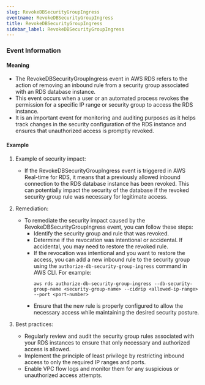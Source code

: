 ```yaml
--- 
slug: RevokeDBSecurityGroupIngress
eventname: RevokeDBSecurityGroupIngress
title: RevokeDBSecurityGroupIngress
sidebar_label: RevokeDBSecurityGroupIngress
---
```

                       
### Event Information

#### Meaning

- The RevokeDBSecurityGroupIngress event in AWS RDS refers to the action of removing an inbound rule from a security group associated with an RDS database instance.
- This event occurs when a user or an automated process revokes the permission for a specific IP range or security group to access the RDS instance.
- It is an important event for monitoring and auditing purposes as it helps track changes in the security configuration of the RDS instance and ensures that unauthorized access is promptly revoked.

#### Example

1. Example of security impact: 
   - If the RevokeDBSecurityGroupIngress event is triggered in AWS Real-time for RDS, it means that a previously allowed inbound connection to the RDS database instance has been revoked. This can potentially impact the security of the database if the revoked security group rule was necessary for legitimate access.

2. Remediation:
   - To remediate the security impact caused by the RevokeDBSecurityGroupIngress event, you can follow these steps:
     - Identify the security group and rule that was revoked.
     - Determine if the revocation was intentional or accidental. If accidental, you may need to restore the revoked rule.
     - If the revocation was intentional and you want to restore the access, you can add a new inbound rule to the security group using the `authorize-db-security-group-ingress` command in AWS CLI. For example:
       ```
       aws rds authorize-db-security-group-ingress --db-security-group-name <security-group-name> --cidrip <allowed-ip-range> --port <port-number>
       ```
     - Ensure that the new rule is properly configured to allow the necessary access while maintaining the desired security posture.

3. Best practices:
   - Regularly review and audit the security group rules associated with your RDS instances to ensure that only necessary and authorized access is allowed.
   - Implement the principle of least privilege by restricting inbound access to only the required IP ranges and ports.
   - Enable VPC flow logs and monitor them for any suspicious or unauthorized access attempts.


 